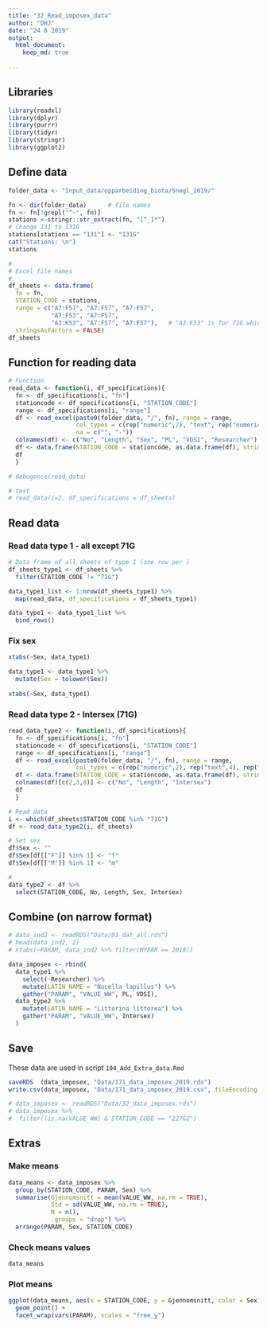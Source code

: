 ```yaml
---
title: "32_Read_imposex_data"
author: "DHJ"
date: "24 8 2019"
output: 
  html_document:
    keep_md: true
  
---
```


## Libraries
```r
library(readxl)
library(dplyr)
library(purrr)
library(tidyr)
library(stringr)
library(ggplot2)
```



## Define data
```r

folder_data <- "Input_data/opparbeiding_biota/Snegl_2019/"

fn <- dir(folder_data)      # file names
fn <- fn[!grepl("^~", fn)]
stations <-stringr::str_extract(fn, "[^_]*")
# Change 131 to 131G
stations[stations == "131"] <- "131G"
cat("Stations: \n")
stations

#
# Excel file names 
#
df_sheets <- data.frame(
  fn = fn,
  STATION_CODE = stations,
  range = c("A7:F57", "A7:F57", "A7:F57",  
            "A7:F53", "A7:F57",  
            "A3:K53", "A7:F57", "A7:F57"),   # "A3:K53" is for 71G which has a different format 
  stringsAsFactors = FALSE)
df_sheets

```


## Function for reading data
```r
# Function
read_data <- function(i, df_specifications){
  fn <- df_specifications[i, "fn"]
  stationcode <- df_specifications[i, "STATION_CODE"]
  range <- df_specifications[i, "range"]
  df <- read_excel(paste0(folder_data, "/", fn), range = range, 
                   col_types = c(rep("numeric",2), "text", rep("numeric",2), "text"), 
                   na = c("", "-"))
  colnames(df) <- c("No", "Length", "Sex", "PL", "VDSI", "Researcher")
  df <- data.frame(STATION_CODE = stationcode, as.data.frame(df), stringsAsFactors = FALSE)
  df
  }

# debugonce(read_data)

# test
# read_data(i=2, df_specifications = df_sheets)


```

## Read data
### Read data type 1 - all except 71G
```r
# Data frame of all sheets of type 1 (one row per )
df_sheets_type1 <- df_sheets %>% 
  filter(STATION_CODE != "71G")

data_type1_list <- 1:nrow(df_sheets_type1) %>%
  map(read_data, df_specifications = df_sheets_type1)

data_type1 <- data_type1_list %>% 
  bind_rows()

```

### Fix sex  
```r
xtabs(~Sex, data_type1) 

data_type1 <- data_type1 %>%
  mutate(Sex = tolower(Sex))
  
xtabs(~Sex, data_type1) 

```


### Read data type 2 - Intersex (71G)
```r

read_data_type2 <- function(i, df_specifications){
  fn <- df_specifications[i, "fn"]
  stationcode <- df_specifications[i, "STATION_CODE"]
  range <- df_specifications[i, "range"]
  df <- read_excel(paste0(folder_data, "/", fn), range = range,
                   col_types = c(rep("numeric",2), rep("text",4), rep("numeric",4), "text"))
  df <- data.frame(STATION_CODE = stationcode, as.data.frame(df), stringsAsFactors = FALSE)
  colnames(df)[c(2,3,8)] <- c("No", "Length", "Intersex")
  df
  }

# Read data
i <- which(df_sheets$STATION_CODE %in% "71G")
df <- read_data_type2(i, df_sheets)

# Set sex
df$Sex <- ""
df$Sex[df[["F"]] %in% 1] <- "f"
df$Sex[df[["M"]] %in% 1] <- "m"

# 
data_type2 <- df %>%
  select(STATION_CODE, No, Length, Sex, Intersex)

```


## Combine (on narrow format)
```r
# data_ind2 <- readRDS("Data/01_dat_all.rds")
# head(data_ind2, 2)
# xtabs(~PARAM, data_ind2 %>% filter(MYEAR == 2018))

data_imposex <- rbind(
  data_type1 %>%
    select(-Researcher) %>%
    mutate(LATIN_NAME = "Nucella lapillus") %>%
    gather("PARAM", "VALUE_WW", PL, VDSI),
  data_type2 %>%
    mutate(LATIN_NAME = "Littorina littorea") %>%
    gather("PARAM", "VALUE_WW", Intersex)
  )

```

## Save  
These data are used in script `104_Add_Extra_data.Rmd` 
```r

saveRDS  (data_imposex, "Data/171_data_imposex_2019.rds")
write.csv(data_imposex, "Data/171_data_imposex_2019.csv", fileEncoding = "UTF-8")

# data_imposex <- readRDS("Data/32_data_imposex.rds")
# data_imposex %>% 
#  filter(!is.na(VALUE_WW) & STATION_CODE == "227G2")
```


## Extras  

### Make means  
```r

data_means <- data_imposex %>%
  group_by(STATION_CODE, PARAM, Sex) %>%
  summarise(Gjennomsnitt = mean(VALUE_WW, na.rm = TRUE),
            Std = sd(VALUE_WW, na.rm = TRUE),
            N = n(),
            .groups = "drop") %>%
  arrange(PARAM, Sex, STATION_CODE)

```

### Check means values  
```r
data_means
```

### Plot means   
```r

ggplot(data_means, aes(x = STATION_CODE, y = Gjennomsnitt, color = Sex)) +
  geom_point() +
  facet_wrap(vars(PARAM), scales = "free_y")

```

